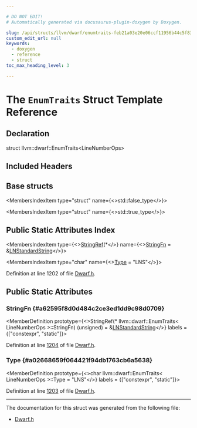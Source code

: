 ```yaml
---

# DO NOT EDIT!
# Automatically generated via docusaurus-plugin-doxygen by Doxygen.

slug: /api/structs/llvm/dwarf/enumtraits-feb21a03e20e06ccf11956b44c5f839a
custom_edit_url: null
keywords:
  - doxygen
  - reference
  - struct
toc_max_heading_level: 3

---
```





# The `EnumTraits` Struct Template Reference

<DoxygenPage pluginConfig={pluginConfig}>



## Declaration

<CodeBlock>struct llvm::dwarf::EnumTraits&lt;LineNumberOps&gt;</CodeBlock>

## Included Headers

<IncludesList>
<IncludesListItem
  filePath="llvm/BinaryFormat/Dwarf.h"
  permalink="/docs/api/files/include/include/llvm/include/llvm/binaryformat/dwarf-h"
  isLocal="true" />
</IncludesList>

## Base structs

<MembersIndex>

<MembersIndexItem
  type="struct"
  name={<>std::false&#95;type</>}>
</MembersIndexItem>

<MembersIndexItem
  type="struct"
  name={<>std::true&#95;type</>}>
</MembersIndexItem>

</MembersIndex>

## Public Static Attributes Index

<MembersIndex>

<MembersIndexItem
  type={<><a href="/docs/api/classes/llvm/stringref">StringRef</a>(&#42;</>}
  name={<><a href="#a62595f8d0d484c2ce3ed1dd9c98d0709">StringFn</a> = &amp;<a href="/docs/api/groups/dwarfconstantsdumping/#gaf2319ad7b6894302babb1769c87c13ef">LNStandardString</a></>}>
</MembersIndexItem>

<MembersIndexItem
  type="char"
  name={<><a href="#a02668659f064421f94db1763cb6a5638">Type</a> = &quot;LNS&quot;</>}>
</MembersIndexItem>

</MembersIndex>


Definition at line 1202 of file <a href="/docs/api/files/include/include/llvm/include/llvm/binaryformat/dwarf-h">Dwarf.h</a>.

<SectionDefinition>

## Public Static Attributes

### StringFn {#a62595f8d0d484c2ce3ed1dd9c98d0709}

<MemberDefinition
  prototype={<>StringRef(&#42; llvm::dwarf::EnumTraits&lt; LineNumberOps &gt;::StringFn) (unsigned) = &amp;<a href="/docs/api/groups/dwarfconstantsdumping/#gaf2319ad7b6894302babb1769c87c13ef">LNStandardString</a></>}
  labels = {["constexpr", "static"]}>

Definition at line <a href="/docs/api/files/include/include/llvm/include/llvm/binaryformat/dwarf-h/#l01204">1204</a> of file <a href="/docs/api/files/include/include/llvm/include/llvm/binaryformat/dwarf-h">Dwarf.h</a>.
</MemberDefinition>

### Type {#a02668659f064421f94db1763cb6a5638}

<MemberDefinition
  prototype={<>char llvm::dwarf::EnumTraits&lt; LineNumberOps &gt;::Type = &quot;LNS&quot;</>}
  labels = {["constexpr", "static"]}>

Definition at line <a href="/docs/api/files/include/include/llvm/include/llvm/binaryformat/dwarf-h/#l01203">1203</a> of file <a href="/docs/api/files/include/include/llvm/include/llvm/binaryformat/dwarf-h">Dwarf.h</a>.
</MemberDefinition>

</SectionDefinition>

<hr/>

The documentation for this struct was generated from the following file:

<ul>
<li><a href="/docs/api/files/include/include/llvm/include/llvm/binaryformat/dwarf-h">Dwarf.h</a></li>
</ul>

</DoxygenPage>
